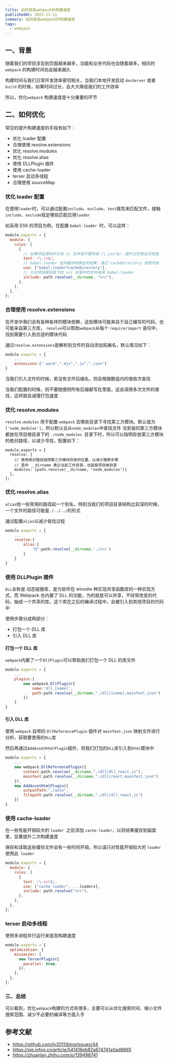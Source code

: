 ```yaml
---
title: 如何提高webpack的构建速度
publishedAt: 2023-11-11
summary: 如何提高webpack的构建速度
tags:
  - webpack
---
```


## 一、背景

随着我们的项目涉及到页面越来越多，功能和业务代码也会随着越多，相应的 `webpack` 的构建时间也会越来越久

构建时间与我们日常开发效率密切相关，当我们本地开发启动 `devServer` 或者 `build` 的时候，如果时间过长，会大大降低我们的工作效率

所以，优化`webpack` 构建速度是十分重要的环节

## 二、如何优化

常见的提升构建速度的手段有如下：

- 优化 loader 配置
- 合理使用 resolve.extensions
- 优化 resolve.modules
- 优化 resolve.alias
- 使用 DLLPlugin 插件
- 使用 cache-loader
- terser 启动多线程
- 合理使用 sourceMap

### 优化 loader 配置

在使用`loader`时，可以通过配置`include`、`exclude`、`test`属性来匹配文件，接触`include`、`exclude`规定哪些匹配应用`loader`

如采用 ES6 的项目为例，在配置 `babel-loader `时，可以这样：

```js
module.exports = {
  module: {
    rules: [
      {
        // 如果项目源码中只有 js 文件就不要写成 /\.jsx?$/，提升正则表达式性能
        test: /\.js$/,
        // babel-loader 支持缓存转换出的结果，通过 cacheDirectory 选项开启
        use: ["babel-loader?cacheDirectory"],
        // 只对项目根目录下的 src 目录中的文件采用 babel-loader
        include: path.resolve(__dirname, "src"),
      },
    ],
  },
};
```

### 合理使用 resolve.extensions

在开发中我们会有各种各样的模块依赖，这些模块可能来自于自己编写的代码，也可能来自第三方库， `resolve`可以帮助`webpack`从每个 `require/import` 语句中，找到需要引入到合适的模块代码

通过`resolve.extensions`是解析到文件时自动添加拓展名，默认情况如下：

```js
module.exports = {
    ...
    extensions:[".warm",".mjs",".js",".json"]
}
```

当我们引入文件的时候，若没有文件后缀名，则会根据数组内的值依次查找

当我们配置的时候，则不要随便把所有后缀都写在里面，这会调用多次文件的查找，这样就会减慢打包速度

### 优化 resolve.modules

`resolve.modules` 用于配置 `webpack` 去哪些目录下寻找第三方模块。默认值为`['node_modules']`，所以默认会从`node_modules`中查找文件
当安装的第三方模块都放在项目根目录下的 `./node_modules `目录下时，所以可以指明存放第三方模块的绝对路径，以减少寻找，配置如下：

```
module.exports = {
  resolve: {
    // 使用绝对路径指明第三方模块存放的位置，以减少搜索步骤
    // 其中 __dirname 表示当前工作目录，也就是项目根目录
    modules: [path.resolve(__dirname, 'node_modules')]
  },
};
```

### 优化 resolve.alias

`alias`给一些常用的路径起一个别名，特别当我们的项目目录结构比较深的时候，一个文件的路径可能是`./../../`的形式

通过配置`alias`以减少查找过程

```js
module.exports = {
    ...
    resolve:{
        alias:{
            "@":path.resolve(__dirname,'./src')
        }
    }
}
```

### 使用 DLLPlugin 插件

`DLL`全称是 动态链接库，是为软件在 winodw 种实现共享函数库的一种实现方式，而 Webpack 也内置了 DLL 的功能，为的就是可以共享，不经常改变的代码，抽成一个共享的库。这个库在之后的编译过程中，会被引入到其他项目的代码中

使用步骤分成两部分：

- 打包一个 DLL 库
- 引入 DLL 库

#### 打包一个 DLL 库

`webpack`内置了一个`DllPlugin`可以帮助我们打包一个 DLL 的库文件

```js
module.exports = {
    ...
    plugins:[
        new webpack.DllPlugin({
            name:'dll_[name]',
            path:path.resolve(__dirname,"./dll/[name].mainfest.json")
        })
    ]
}
```

#### 引入 DLL 库

使用 `webpack` 自带的 `DllReferencePlugin` 插件对 `mainfest.json` 映射文件进行分析，获取要使用的`DLL`库

然后再通过`AddAssetHtmlPlugin`插件，将我们打包的`DLL`库引入到`Html`模块中

```js
module.exports = {
    ...
    new webpack.DllReferencePlugin({
        context:path.resolve(__dirname,"./dll/dll_react.js"),
        mainfest:path.resolve(__dirname,"./dll/react.mainfest.json")
    }),
    new AddAssetHtmlPlugin({
        outputPath:"./auto",
        filepath:path.resolve(__dirname,"./dll/dll_react.js")
    })
}
```

### 使用 cache-loader

在一些性能开销较大的 `loader `之前添加 `cache-loader`，以将结果缓存到磁盘里，显著提升二次构建速度

保存和读取这些缓存文件会有一些时间开销，所以请只对性能开销较大的 `loader` 使用此` loader`

```js
module.exports = {
  module: {
    rules: [
      {
        test: /\.ext$/,
        use: ["cache-loader", ...loaders],
        include: path.resolve("src"),
      },
    ],
  },
};
```

### terser 启动多线程

使用多进程并行运行来提高构建速度

```js
module.exports = {
  optimization: {
    minimizer: [
      new TerserPlugin({
        parallel: true,
      }),
    ],
  },
};
```

### 三、总结

可以看到，优化`webpack`构建的方式有很多，主要可以从优化搜索时间、缩小文件搜索范围、减少不必要的编译等方面入手

## 参考文献

- https://github.com/ly2011/blog/issues/44
- https://xie.infoq.cn/article/541418eb82a674741a0ad8865
- https://zhuanlan.zhihu.com/p/139498741
